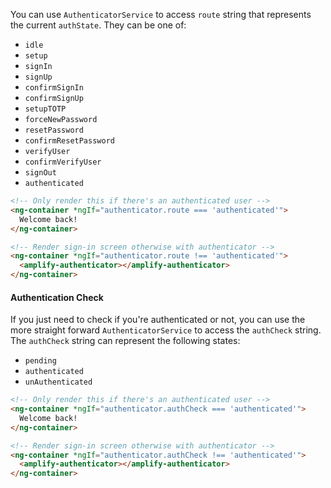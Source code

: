 You can use `AuthenticatorService` to access `route` string that represents the current `authState`. They can be one of:

- `idle`
- `setup`
- `signIn`
- `signUp`
- `confirmSignIn`
- `confirmSignUp`
- `setupTOTP`
- `forceNewPassword`
- `resetPassword`
- `confirmResetPassword`
- `verifyUser`
- `confirmVerifyUser`
- `signOut`
- `authenticated`

```html
<!-- Only render this if there's an authenticated user -->
<ng-container *ngIf="authenticator.route === 'authenticated'">
  Welcome back!
</ng-container>

<!-- Render sign-in screen otherwise with authenticator -->
<ng-container *ngIf="authenticator.route !== 'authenticated'">
  <amplify-authenticator></amplify-authenticator>
</ng-container>
```

#### Authentication Check

If you just need to check if you're authenticated or not, you can use the more straight forward `AuthenticatorService` to access the `authCheck` string. The `authCheck` string can represent the following states:

- `pending`
- `authenticated`
- `unAuthenticated`

```html
<!-- Only render this if there's an authenticated user -->
<ng-container *ngIf="authenticator.authCheck === 'authenticated'">
  Welcome back!
</ng-container>

<!-- Render sign-in screen otherwise with authenticator -->
<ng-container *ngIf="authenticator.authCheck !== 'authenticated'">
  <amplify-authenticator></amplify-authenticator>
</ng-container>
```
